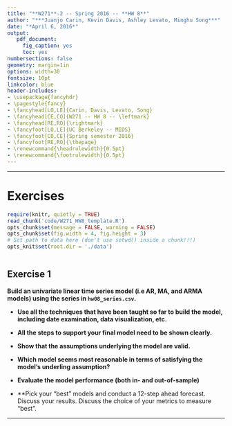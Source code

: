```yaml
---
title: "**W271**-2 -- Spring 2016 -- **HW 8**"
author: "***Juanjo Carin, Kevin Davis, Ashley Levato, Minghu Song***"
date: "*April 6, 2016*"
output:
   pdf_document:
     fig_caption: yes
     toc: yes
numbersections: false
geometry: margin=1in
options: width=30
fontsize: 10pt
linkcolor: blue
header-includes:
- \usepackage{fancyhdr}
- \pagestyle{fancy}
- \fancyhead[LO,LE]{Carin, Davis, Levato, Song}
- \fancyhead[CE,CO]{W271 -- HW 8 -- \leftmark}
- \fancyhead[RE,RO]{\rightmark}
- \fancyfoot[LO,LE]{UC Berkeley -- MIDS}
- \fancyfoot[CO,CE]{Spring semester 2016}
- \fancyfoot[RE,RO]{\thepage}
- \renewcommand{\headrulewidth}{0.5pt}
- \renewcommand{\footrulewidth}{0.5pt}
---
```


**********

\pagebreak

# Exercises

```r
require(knitr, quietly = TRUE)
read_chunk('code/W271_HW8_template.R')
opts_chunk$set(message = FALSE, warning = FALSE)
opts_chunk$set(fig.width = 4, fig.height = 3)
# Set path to data here (don't use setwd() inside a chunk!!!)
opts_knit$set(root.dir = './data')
```

```r
```

## Exercise 1

**Build an univariate linear time series model (i.e AR, MA, and ARMA models) using the series in `hw08_series.csv`.**

+ **Use all the techniques that have been taught so far to build the model, including date examination, data visualization, etc.**

+ **All the steps to support your final model need to be shown clearly.**

+ **Show that the assumptions underlying the model are valid.**

+ **Which model seems most reasonable in terms of satisfying the model’s underling assumption?**

+ **Evaluate the model performance (both in- and out-of-sample)**

+ **Pick your "best" models and conduct a 12-step ahead forecast. Discuss your results. Discuss the choice of your metrics to measure "best".

**********
